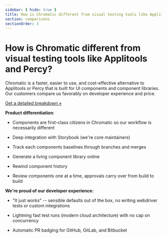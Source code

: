 ```yaml
---
sidebar: { hide: true }
title: How is Chromatic different from visual testing tools like Applitools and Percy?
section: comparisons
sectionOrder: 3
---
```


# How is Chromatic different from visual testing tools like Applitools and Percy?

Chromatic is a faster, easier to use, and cost-effective alternative to Applitools or Percy that is built for UI components and component libraries. Our customers compare us favorably on developer experience and price.

[Get a detailed breakdown »](https://www.chromatic.com/choose/visual-testing)

**Product differentiation**:

- Components are first-class citizens in Chromatic so our workflow is necessarily different

- Deep integration with Storybook (we're core maintainers)

- Track each components baselines through branches and merges

- Generate a living component library online

- Rewind component history

- Review components one at a time, approvals carry over from build to build

**We're proud of our developer experience:**

- "It just works" -- sensible defaults out of the box, no writing webdriver tests or custom integrations

- Lightning fast test runs (modern cloud architecture) with no cap on concurrency

- Automatic PR badging for GitHub, GitLab, and Bitbucket

